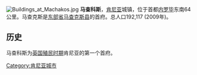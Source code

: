 [[File:Buildings_at_Machakos.jpg|thumb]]
'''马查科斯'''，[[肯尼亚|肯尼亚]]城镇，位于首都[[内罗毕|内罗毕]]东南64公里。马查克斯是[[东部省_(肯尼亚)|东部省]][[马查克斯县|马查克斯县]]的首府。总人口192,117 (2009年)。

== 历史 ==
马查科斯为[[英国|英国]][[英属东非|殖民时期]]肯尼亚的第一个首府。

{{Authority control}}
[[Category:肯尼亚城市|Category:肯尼亚城市]]